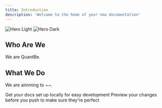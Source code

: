 ```yaml
---
title: Introduction
description: 'Welcome to the home of your new documentation'
---
```


<img
  className="block dark:hidden"
  src="/images/hero-light.svg"
  alt="Hero Light"
/>
<img
  className="hidden dark:block"
  src="/images/hero-dark.svg"
  alt="Hero Dark"
/>

## Who Are We

We are QuantBe.

## What We Do

We are aimming to ~~.

<CardGroup cols={2}>
  <Card
    title="Quick Start"
    icon="pen-to-square"
    href="https://docs.quantbe.com/documentation/quickstart"
  >
    Get your docs set up locally for easy development
  </Card>
  <Card
    title="Supported Technical Tools"
    icon="image"
    href="https://mintlify.com/docs/development"
  >
    Preview your changes before you push to make sure they're perfect
  </Card>
</CardGroup>
